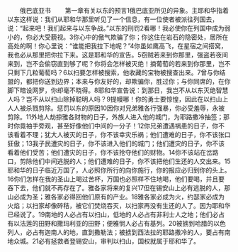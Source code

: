 　　俄巴底亚书
　　第一章有关以东的预言1俄巴底亚所见的异象。主耶和华指着以东这样说：我们从耶和华那里听见了一个信息，有一位使者被派往列国去，说：“起来吧！我们起来与以东争战。”以东的刑罚2看哪！我必使你在列国中成为弱小的，你必大受藐视。3你心中的傲气欺骗了你；你这住在岩石的隐密处，居所在高处的啊！你心里说：“谁能把我拉下地呢？”4你虽如鹰高飞，在星宿之间搭窝，我也必从那里把你拉下来。这是耶和华的宣告。5窃贼若来到你那里，强盗若夜间来到，岂不会偷窃直到够了呢？你将会怎样被灭绝！摘葡萄的若来到你那里，岂不只剩下几粒葡萄吗？6以扫要怎样被搜索，他收藏的宝物被搜查出来。7曾与你结盟的，都把你送到边界；本来与你友好的，却欺骗你，胜过你；与你同席的，在你脚下暗设网罗，你却毫不晓得。8耶和华宣告说：到那日，我岂不从以东灭绝智慧人吗？岂不从以扫山除掉聪明人吗？9提幔哪！你的勇士要惊惶，因此在以扫山上人人被杀戮剪除。惩罚以东的原因10因你对兄弟雅各行强暴，你必受羞辱，永被剪除。11外地人劫掠雅各财物的日子，外族人进入他的城门，为耶路撒冷抽签；那时你竟袖手旁观，甚至好像他们中间的一分子！12你兄弟遭遇祸患的日子，你不该看着不理；犹大人被灭的日子，你不该幸灾乐祸；他们遭难的日子，你不该张口狂傲；13我子民遭灾的日子，你不该进入他们的城门；他们遭灾的日子，你不该看着他们受苦；他们遭灾的日子，你不该抢夺他们的财物。14你不该站在岔路口，剪除他们中间逃脱的人；他们遭难的日子，你不该把他们生还的人交出来。15耶和华的日子临近万国了，人必照你所行的向你施行，你的报应必归到你的头上。16你们怎样在我的圣山上喝过苦杯，万国也必照样不住地喝，他们要喝，并且要吞下去，他们就不再存在了。雅各家将来的复兴17但在锡安山上必有逃脱的人，那山必成为圣；雅各家必得回他们原有的产业。18雅各家必成为火，约瑟家必成为火焰；以扫家却像碎秸，被它们焚烧吞灭，以扫家再没有生还的人了。因为耶和华已经说了。19南地的人必占有以扫山，低地的人必占有非利士人之地；他们必占有以法莲的田野和撒玛利亚的田野；便雅悯人必占有基列。20被掳到哈腊的以色列人，必占有迦南人的地，直到撒勒法；被掳到西法拉的耶路撒冷的人，要占有南地众城。21必有拯救者登锡安山，审判以扫山，国权就属于耶和华了。
　　